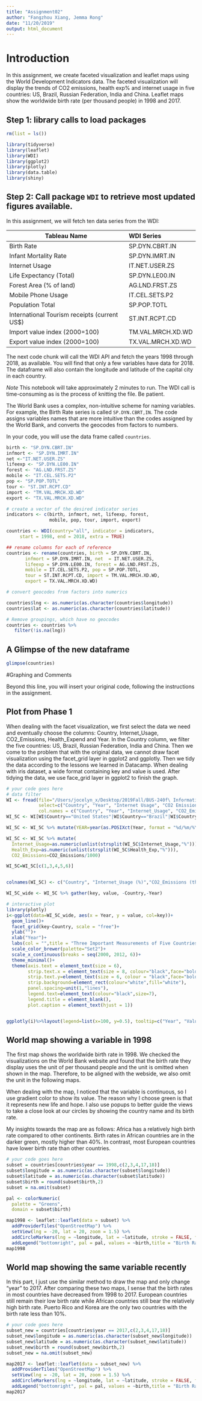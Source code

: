 ```yaml
---
title: "Assignment02"
author: "Fangzhou Xiang, Jemma Rong"
date: "11/20/2019"
output: html_document
---
```


# Introduction
In this assignment, we create faceted visualization and leaflet maps using the World Development Indicators data. The faceted visualization will display the trends of CO2 emissions, health exp% and internet usage in five countries: US, Brazil, Russian Federation, India and China. Leaflet maps show the worldwide birth rate (per thousand people) in 1998 and 2017.

## Step 1: library calls to load packages
```r
rm(list = ls())
```

```r
library(tidyverse)
library(leaflet)
library(WDI)
library(ggplot2)
library(plotly)
library(data.table)
library(shiny)
```

## Step 2:  Call package `WDI` to retrieve most updated figures available.

In this assignment, we will fetch ten data series from the WDI:

|Tableau Name	|WDI Series
|----------------|:-----------------|
|Birth Rate	|SP.DYN.CBRT.IN|
|Infant Mortality Rate	|SP.DYN.IMRT.IN|
|Internet Usage	|IT.NET.USER.ZS|
|Life Expectancy (Total)	|SP.DYN.LE00.IN|
|Forest Area (% of land) | AG.LND.FRST.ZS |
|Mobile Phone Usage	|IT.CEL.SETS.P2|
|Population Total	|SP.POP.TOTL|
|International Tourism receipts (current US$)|ST.INT.RCPT.CD|
|Import value index (2000=100) | TM.VAL.MRCH.XD.WD|
|Export value index (2000=100) | TX.VAL.MRCH.XD.WD|


The next code chunk will call the WDI API and fetch the years 1998 through 2018, as available. You will find that only a few variables have data for 2018. The dataframe will also contain the longitude and latitude of the capital city in each country.

*Note* This notebook will take approximately 2 minutes to run. The WDI call is time-consuming as is the process of knitting the file. Be patient.

The World Bank uses a complex, non-intuitive scheme for naming variables. For example, the Birth Rate series is called `SP.DYN.CBRT,IN`.  The code assigns variables names that are more intuitive than the codes assigned by the World Bank, and converts the geocodes from factors to numbers. 

In your code, you will use the data frame called `countries`.

```r
birth <- "SP.DYN.CBRT.IN"
infmort <- "SP.DYN.IMRT.IN"
net <-"IT.NET.USER.ZS"
lifeexp <- "SP.DYN.LE00.IN"
forest <- "AG.LND.FRST.ZS"
mobile <- "IT.CEL.SETS.P2"
pop <- "SP.POP.TOTL"
tour <- "ST.INT.RCPT.CD"
import <- "TM.VAL.MRCH.XD.WD"
export <- "TX.VAL.MRCH.XD.WD"

# create a vector of the desired indicator series
indicators <- c(birth, infmort, net, lifeexp, forest,
                mobile, pop, tour, import, export)

countries <- WDI(country="all", indicator = indicators, 
     start = 1998, end = 2018, extra = TRUE)

## rename columns for each of reference
countries <- rename(countries, birth = SP.DYN.CBRT.IN, 
       infmort = SP.DYN.IMRT.IN, net  = IT.NET.USER.ZS,
       lifeexp = SP.DYN.LE00.IN, forest = AG.LND.FRST.ZS,
       mobile = IT.CEL.SETS.P2, pop = SP.POP.TOTL, 
       tour = ST.INT.RCPT.CD, import = TM.VAL.MRCH.XD.WD,
       export = TX.VAL.MRCH.XD.WD)

# convert geocodes from factors into numerics

countries$lng <- as.numeric(as.character(countries$longitude))
countries$lat <- as.numeric(as.character(countries$latitude))

# Remove groupings, which have no geocodes
countries <- countries %>%
   filter(!is.na(lng))
```

## A Glimpse of the new dataframe

```r
glimpse(countries)
```

#Graphing and Comments

Beyond this line, you will insert your original code, following the instructions in the assignment. 

## Plot from Phase 1

When dealing with the facet visualization, we first select the data we need and eventually choose the columns: Country, Internet_Usage, CO2_Emissions, Health_Expend and Year. In the Country column, we filter the five countries: US, Brazil, Russian Federation, India and China. Then we come to the problem that with the original data, we cannot draw facet visualization using the facet_grid layer in ggplot2 and ggplotly. Then we tidy the data according to the lessons we learned in Datacamp. When dealing with iris dataset, a wide format containing key and value is used. After tidying the data, we use face_grid layer in ggplot2 to finish the graph. 

```r
# your code goes here
# data filter
WI <- fread(file="/Users/jocelyn_x/Desktop/2019Fall/BUS-240f\ Information\ Visualization/assignment03/World\ Indicators.csv",
            select=c("Country", "Year", "Internet Usage", "CO2 Emissions", "Health Exp % GDP"),
            col.names = c("Country", "Year", "Internet_Usage", "CO2_Emissions", "Health_Exp"))
WI_5C <- WI[WI$Country=="United States"|WI$Country=="Brazil"|WI$Country=="Russian Federation"|WI$Country=="India"|WI$Country=="China",]   

WI_5C <- WI_5C %>% mutate(YEAR=year(as.POSIXct(Year, format = "%d/%m/%Y"))) 

WI_5C <- WI_5C %>% mutate(
  Internet_Usage=as.numeric(unlist(strsplit(WI_5C$Internet_Usage,"%"))),
  Health_Exp=as.numeric(unlist(strsplit(WI_5C$Health_Exp,"%"))),
  CO2_Emissions=CO2_Emissions/1000)

WI_5C=WI_5C[c(1,3,4,5,6)]


colnames(WI_5C) <- c("Country", "Internet_Usage (%)","CO2_Emissions (thousand)","Health_Expend (% of GDP)","Year")

WI_5C_wide <- WI_5C %>% gather(key, value, -Country,-Year)
```

```r
# interactive plot
library(plotly)
i<-ggplot(data=WI_5C_wide, aes(x = Year, y = value, col=key))+
  geom_line()+
  facet_grid(key~Country, scale = "free")+
  ylab("")+
  xlab("Year")+
  labs(col = "",title = "Three Important Measurements of Five Countries (2000-2012)")+
  scale_color_brewer(palette="Set2")+
  scale_x_continuous(breaks = seq(2000, 2012, 6))+
  theme_minimal()+
  theme(axis.text = element_text(size = 6),
        strip.text.x = element_text(size = 8, colour="black",face="bold"),
        strip.text.y=element_text(size = 6, colour = "black",face="bold"),
        strip.background=element_rect(colour="white",fill="white"),
        panel.spacing=unit(1,"lines"),
        legend.text=element_text(colour="black",size=7),
        legend.title = element_blank(),
        plot.caption = element_text(hjust = 1))


ggplotly(i)%>%layout(legend=list(x=100, y=0.5), tooltip=c("Year", "Value"))


```


## World map showing a variable in 1998

The first map shows the worldwide birth rate in 1998. We checked the visualizations on the World Bank website and found that the birth rate they display uses the unit of per thousand people and the unit is omitted when shown in the map. Therefore, to be aligned with the webside, we also omit the unit in the following maps.

When dealing with the map, I noticed that the variable is continuous, so I use gradient color to show its value. The reason why I choose green is that it represents new life and hope. I also use popups to better guide the views to take a close look at our circles by showing the country name and its birth rate.

My insights towards the map are as follows: Africa has a relatively high birth rate compared to other continents. Birth rates in African countries are in the darker green, mostly higher than 40%. In contrast, most European countries have lower birth rate than other countries. 



```r
# your code goes here
subset = countries[countries$year == 1998,c(2,3,4,17,18)]
subset$longitude = as.numeric(as.character(subset$longitude))
subset$latitude = as.numeric(as.character(subset$latitude))
subset$birth = round(subset$birth,2)
subset = na.omit(subset)

pal <- colorNumeric(
  palette = "Greens",
  domain = subset$birth)

map1998 <- leaflet::leaflet(data = subset) %>%
  addProviderTiles("OpenStreetMap") %>%
  setView(lng = -20, lat = 20, zoom = 1.5) %>% 
  addCircleMarkers(lng = ~longitude, lat = ~latitude, stroke = FALSE, fillOpacity = 0.8, color = ~pal(birth),radius = 10, popup = ~paste0("<b>",country,"</b>","<br/>", birth)) %>%
  addLegend("bottomright", pal = pal, values = ~birth,title = "Birth Rate(1998)",opacity = 1) 
map1998

```

## World map showing the same variable recently

In this part, I just use the similar method to draw the map and only change "year" to 2017. After comparing these two maps, I sense that the birth rates in most countries have decreased from 1998 to 2017. European countries still remain their low birth rate while African countries still bear the relatively high birth rate. Puerto Rico and Korea are the only two countries with the birth rate less than 10%.

```r
# your code goes here
subset_new = countries[countries$year == 2017,c(2,3,4,17,18)]
subset_new$longitude = as.numeric(as.character(subset_new$longitude))
subset_new$latitude = as.numeric(as.character(subset_new$latitude))
subset_new$birth = round(subset_new$birth,2)
subset_new = na.omit(subset_new)

map2017 <- leaflet::leaflet(data = subset_new) %>%
  addProviderTiles("OpenStreetMap") %>%
  setView(lng = -20, lat = 20, zoom = 1.5) %>% 
  addCircleMarkers(lng = ~longitude, lat = ~latitude, stroke = FALSE, fillOpacity = 0.8, color = ~pal(birth),radius = 10, popup = ~paste0("<b>",country,"</b>","<br/>", birth)) %>%
  addLegend("bottomright", pal = pal, values = ~birth,title = "Birth Rate(2017)",opacity = 1) 
map2017

```


